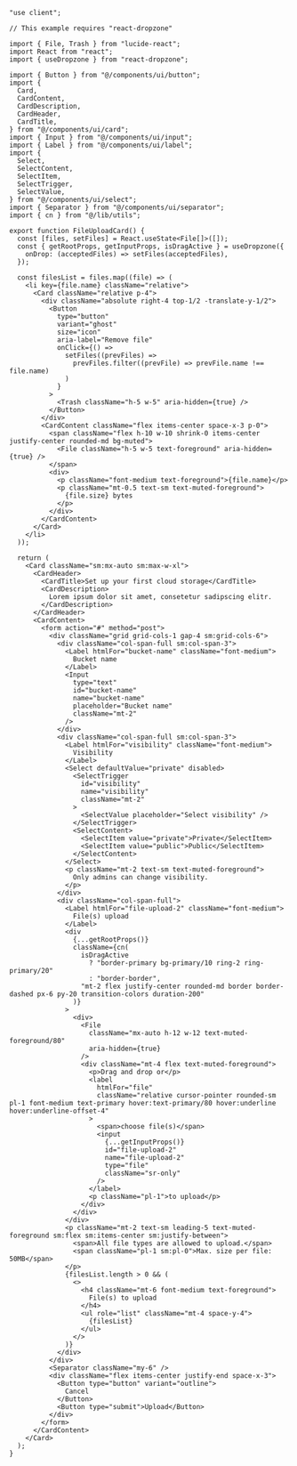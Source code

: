 ```tsx
"use client";

// This example requires "react-dropzone"

import { File, Trash } from "lucide-react";
import React from "react";
import { useDropzone } from "react-dropzone";

import { Button } from "@/components/ui/button";
import {
  Card,
  CardContent,
  CardDescription,
  CardHeader,
  CardTitle,
} from "@/components/ui/card";
import { Input } from "@/components/ui/input";
import { Label } from "@/components/ui/label";
import {
  Select,
  SelectContent,
  SelectItem,
  SelectTrigger,
  SelectValue,
} from "@/components/ui/select";
import { Separator } from "@/components/ui/separator";
import { cn } from "@/lib/utils";

export function FileUploadCard() {
  const [files, setFiles] = React.useState<File[]>([]);
  const { getRootProps, getInputProps, isDragActive } = useDropzone({
    onDrop: (acceptedFiles) => setFiles(acceptedFiles),
  });

  const filesList = files.map((file) => (
    <li key={file.name} className="relative">
      <Card className="relative p-4">
        <div className="absolute right-4 top-1/2 -translate-y-1/2">
          <Button
            type="button"
            variant="ghost"
            size="icon"
            aria-label="Remove file"
            onClick={() =>
              setFiles((prevFiles) =>
                prevFiles.filter((prevFile) => prevFile.name !== file.name)
              )
            }
          >
            <Trash className="h-5 w-5" aria-hidden={true} />
          </Button>
        </div>
        <CardContent className="flex items-center space-x-3 p-0">
          <span className="flex h-10 w-10 shrink-0 items-center justify-center rounded-md bg-muted">
            <File className="h-5 w-5 text-foreground" aria-hidden={true} />
          </span>
          <div>
            <p className="font-medium text-foreground">{file.name}</p>
            <p className="mt-0.5 text-sm text-muted-foreground">
              {file.size} bytes
            </p>
          </div>
        </CardContent>
      </Card>
    </li>
  ));

  return (
    <Card className="sm:mx-auto sm:max-w-xl">
      <CardHeader>
        <CardTitle>Set up your first cloud storage</CardTitle>
        <CardDescription>
          Lorem ipsum dolor sit amet, consetetur sadipscing elitr.
        </CardDescription>
      </CardHeader>
      <CardContent>
        <form action="#" method="post">
          <div className="grid grid-cols-1 gap-4 sm:grid-cols-6">
            <div className="col-span-full sm:col-span-3">
              <Label htmlFor="bucket-name" className="font-medium">
                Bucket name
              </Label>
              <Input
                type="text"
                id="bucket-name"
                name="bucket-name"
                placeholder="Bucket name"
                className="mt-2"
              />
            </div>
            <div className="col-span-full sm:col-span-3">
              <Label htmlFor="visibility" className="font-medium">
                Visibility
              </Label>
              <Select defaultValue="private" disabled>
                <SelectTrigger
                  id="visibility"
                  name="visibility"
                  className="mt-2"
                >
                  <SelectValue placeholder="Select visibility" />
                </SelectTrigger>
                <SelectContent>
                  <SelectItem value="private">Private</SelectItem>
                  <SelectItem value="public">Public</SelectItem>
                </SelectContent>
              </Select>
              <p className="mt-2 text-sm text-muted-foreground">
                Only admins can change visibility.
              </p>
            </div>
            <div className="col-span-full">
              <Label htmlFor="file-upload-2" className="font-medium">
                File(s) upload
              </Label>
              <div
                {...getRootProps()}
                className={cn(
                  isDragActive
                    ? "border-primary bg-primary/10 ring-2 ring-primary/20"
                    : "border-border",
                  "mt-2 flex justify-center rounded-md border border-dashed px-6 py-20 transition-colors duration-200"
                )}
              >
                <div>
                  <File
                    className="mx-auto h-12 w-12 text-muted-foreground/80"
                    aria-hidden={true}
                  />
                  <div className="mt-4 flex text-muted-foreground">
                    <p>Drag and drop or</p>
                    <label
                      htmlFor="file"
                      className="relative cursor-pointer rounded-sm pl-1 font-medium text-primary hover:text-primary/80 hover:underline hover:underline-offset-4"
                    >
                      <span>choose file(s)</span>
                      <input
                        {...getInputProps()}
                        id="file-upload-2"
                        name="file-upload-2"
                        type="file"
                        className="sr-only"
                      />
                    </label>
                    <p className="pl-1">to upload</p>
                  </div>
                </div>
              </div>
              <p className="mt-2 text-sm leading-5 text-muted-foreground sm:flex sm:items-center sm:justify-between">
                <span>All file types are allowed to upload.</span>
                <span className="pl-1 sm:pl-0">Max. size per file: 50MB</span>
              </p>
              {filesList.length > 0 && (
                <>
                  <h4 className="mt-6 font-medium text-foreground">
                    File(s) to upload
                  </h4>
                  <ul role="list" className="mt-4 space-y-4">
                    {filesList}
                  </ul>
                </>
              )}
            </div>
          </div>
          <Separator className="my-6" />
          <div className="flex items-center justify-end space-x-3">
            <Button type="button" variant="outline">
              Cancel
            </Button>
            <Button type="submit">Upload</Button>
          </div>
        </form>
      </CardContent>
    </Card>
  );
}
```
